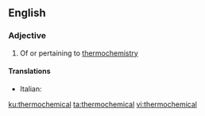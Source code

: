 ==English==

===Adjective===
{{en-adj|-}}

# Of or pertaining to [[thermochemistry]]

====Translations====
{{trans-top|pertaining to thermochemistry}}
* Italian: {{t|it|termochimico}}
{{trans-mid}}
{{trans-bottom}}

[[ku:thermochemical]]
[[ta:thermochemical]]
[[vi:thermochemical]]